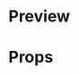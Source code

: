 
<Meta title="Picker" />

# Preview

<Preview>
  <Story
    name="Picker"
    parameters={{
      design: {
        type: "figma",
        url:
          "https://www.figma.com/file/JdbljcIvyMoEVsBZgsg7bbu8/1.-Apps-Styleguide-and-Components?node-id=3007%3A0",
      },
    }}
  >
    <Pickers />
  </Story>
</Preview>

# Props

<Props of={Picker} />
